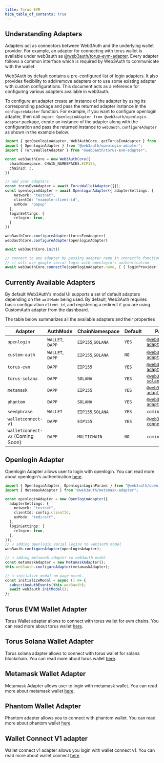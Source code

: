 ```yaml
---
title: Torus EVM
hide_table_of_contents: true
---
```


## Understanding Adapters

Adapters act as connectors between Web3Auth and the underlying wallet provider. For example, an adapter for connecting with torus wallet is available
under web3auth as [@web3auth/torus-evm-adapter](https://npm.io/package/@web3auth/torus-evm-adapter). Every adapter follows a common interface which is
required by Web3Auth to communicate with the wallet.

Web3Auth by default contains a pre-configured list of login adapters. It also provides flexibility to add/remove adapters or to use some existing
adapter with custom configurations. This document acts as a reference for configuring various adapters available in web3auth.

To configure an adapter create an instance of the adapter by using its corresponding package and pass the returned adapter instance in the
`configureAdapter` function. For example, if you want to configure openlogin adapter, then call
`import OpenloginAdapter from @web3auth/openlogin-adapter` package, create an instance of the adapter along with the configuration and pass the
returned instance to `web3auth.configureAdapter` as shown in the example below.

```ts
import { getOpenloginAdapter, Web3AuthCore, getTorusEvmAdapter } from "@web3auth/core";
import { OpenloginAdapter } from "@web3auth/openlogin-adapter";
import { TorusWalletAdapter } from "@web3auth/torus-evm-adapter";

const web3authCore = new Web3AuthCore({
  chainNamespace: CHAIN_NAMESPACES.EIP155,
  chainId: 3,
})

// add your adapters
const torusEvmAdapter = await TorusWalletAdapter({});
const openloginAdapter = await OpenloginAdapter({ adapterSettings: {
    network: "testnet",
    clientId: "example-client-id",
    uxMode: "popup"
  },
  loginSettings: {
    relogin: true,
  }
})

web3authCore.configureAdapter(torusEvmAdapter)
web3authCore.configureAdapter(openloginAdapter)

await web3authCore.init()

// connect to any adapter by passing adapter name in connectTo function.
// it will use google social login with openlogin's authentication
await web3authCore.connectTo(openloginAdapter.name, { { loginProvider: "google" } });
```

## Currently Available Adapters

By default Web3Auth's modal UI supports a set of default adapters depending on the `authMode` being used. By default, Web3Auth requires basic
configuration `client_id`, and registering a redirect if you are using CustomAuth adapter from the dashboard.

The table below summarizes all the available adapters and their properties

| Adapter                          | AuthMode         | ChainNamespace    | Default | Package Name                                                                                        |
| -------------------------------- | ---------------- | ----------------- | ------- | --------------------------------------------------------------------------------------------------- |
| `openlogin`                      | `WALLET`, `DAPP` | `EIP155`,`SOLANA` | `YES`   | [`@web3auth/openlogin-adapter`](https://npm.io/package/@web3auth/openlogin-adapter)                 |
| `custom-auth`                    | `WALLET`, `DAPP` | `EIP155`,`SOLANA` | `NO`    | [`@web3auth/customauth-adapter`](https://npm.io/package/@web3auth/customauth-adapter)               |
| `torus-evm`                      | `DAPP`           | `EIP155`          | `YES`   | [`@web3auth/torus-evm-adapter`](https://npm.io/package/@web3auth/torus-evm-adapter)                 |
| `torus-solana`                   | `DAPP`           | `SOLANA`          | `YES`   | [`@web3auth/torus-solana-adapter`](https://npm.io/package/@web3auth/torus-solana-adapter)           |
| `metamask`                       | `DAPP`           | `EIP155`          | `YES`   | [`@web3auth/metamask-adapter`](https://npm.io/package/@web3auth/metamask-adapter)                   |
| `phantom`                        | `DAPP`           | `SOLANA`          | `YES`   | [`@web3auth/phantom-adapter`](https://npm.io/package/@web3auth/phantom-adapter)                     |
| `seedphrase`                     | `WALLET`         | `EIP155`,`SOLANA` | `YES`   | `coming soon..`                                                                                     |
| `walletconnect-v1`               | `DAPP`           | `EIP155`          | `YES`   | [`@web3auth/wallet-connect-v1-adapter`](https://npm.io/package/@web3auth/wallet-connect-v1-adapter) |
| `walletconnect-v2` (Coming Soon) | `DAPP`           | `MULTICHAIN`      | `NO`    | `coming soon...`                                                                                    |

## Openlogin Adapter

Openlogin Adapter allows user to login with openlogin. You can read more about openlogin's authentication
[here](https://docs.tor.us/open-login/get-started).

```ts
import { OpenloginAdapter, OpenloginLoginParams } from "@web3auth/openlogin-adapter";
import { MetamaskAdapter } from "@web3auth/metamask-adapter";

const openloginAdapter = new OpenloginAdapter({
  adapterSettings: {
    network: "testnet",
    clientId: config.clientId,
    uxMode: "redirect",
  },
  loginSettings: {
    relogin: true,
  },
});
// ⭐️ adding openlogin social logins to web3auth modal
web3auth.configureAdapter(openloginAdapter);

// ⭐️ adding metamask adapter to web3auth modal
const metamaskAdapter = new MetamaskAdapter();
this.web3auth.configureAdapter(metamaskAdapter);

// ⭐️ initialize modal on page mount.
const initializeModal = async () => {
  subscribeAuthEvents(this.web3auth);
  await web3auth.initModal();
};
```

## Torus EVM Wallet Adapter

Torus Wallet adapter allows to connect with torus wallet for evm chains. You can read more about torus wallet
[here](https://docs.tor.us/wallet/get-started).

## Torus Solana Wallet Adapter

Torus solana adapter allows to connect with torus wallet for solana blockchain. You can read more about torus wallet
[here](https://docs.tor.us/solana-wallet/get-started).

## Metamask Wallet Adapter

Metamask Adapter allows user to login with metamask wallet. You can read more about metamask wallet [here](https://docs.metamask.io/guide/).

## Phantom Wallet Adapter

Phantom adapter allows you to connect with phantom wallet. You can read more about phantom wallet [here](https://docs.phantom.app/).

## Wallet Connect V1 adapter

Wallet connect v1 adapter allows you login with wallet connect v1. You can read more about wallet connect [here](https://docs.walletconnect.com/).
